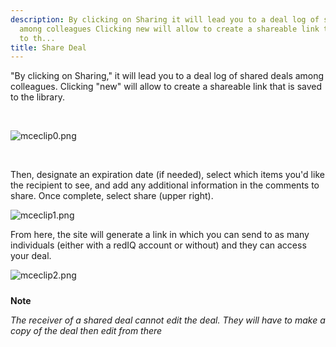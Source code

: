 ```yaml
---
description: By clicking on Sharing it will lead you to a deal log of shared deals
  among colleagues Clicking new will allow to create a shareable link that is saved
  to th...
title: Share Deal
---
```


"By clicking on Sharing," it will lead you to a deal log of shared deals among colleagues. Clicking "new" will allow to create a shareable link that is saved to the library. 


 


<Frame>
  <img src="https://rediq.zendesk.com/hc/article_attachments/360072687111/mceclip0.png" alt="mceclip0.png" />
</Frame>


 


Then, designate an expiration date (if needed), select which items you'd like the recipient to see, and add any additional information in the comments to share. Once complete, select share (upper right).


<Frame>
  <img src="https://rediq.zendesk.com/hc/article_attachments/360072445392/mceclip1.png" alt="mceclip1.png" />
</Frame>


From here, the site will generate a link in which you can send to as many individuals (either with a redIQ account or without) and they can access your deal.


![mceclip2.png](https://rediq.zendesk.com/hc/article_attachments/360072445412/mceclip2.png) 



##### 
**Note**


*The receiver of a shared deal cannot edit the deal. They will have to make a copy of the deal then edit from there*